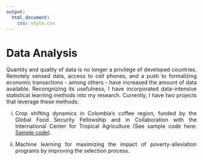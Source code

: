 ```yaml
---
output:
  html_document:
    css: style.css
---
```


<style>
body {
text-align: justify}
</style>

# Data Analysis

Quantity and quality of data is no longer a privilege of developed countries. Remotely sensed data, access to cell phones, and a push to formalizing economic transactions - among others - have increased the amount of data available. Recongnizing its usefulness, I have incorporated data-intensive statistical learning methods into my research. Currently, I have two projects that leverage these methods: 

(i) Crop shifting dynamics in Colombia's coffee region, funded by the Global Food Security Fellowship and in Collaboration with the International Center for Tropical Agriculture (See sample code here: [Sample code](https://github.com/f-ceballos-s/CShift/blob/main/CShift_Data_Gen.R)).

(ii) Machine learning for maximizing the impact of poverty-alleviation programs by improving the selection process.